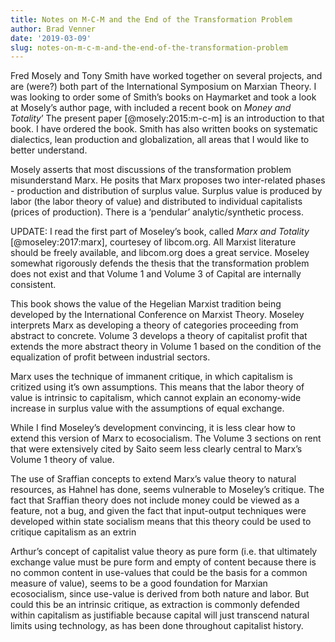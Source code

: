 ```yaml
---
title: Notes on M-C-M and the End of the Transformation Problem
author: Brad Venner
date: '2019-03-09'
slug: notes-on-m-c-m-and-the-end-of-the-transformation-problem
---
```


Fred Mosely and Tony Smith have worked together on several projects, and are (were?) both part of the International Symposium on Marxian Theory.  I was looking to order some of Smith's books on Haymarket and took a look at Mosely's author page, with included a recent book on *Money and Totality*'  The present paper [@mosely:2015:m-c-m] is an introduction to that book.  I have ordered the book.  Smith has also written books on systematic dialectics, lean production and globalization, all areas that I would like to better understand.

Mosely asserts that most discussions of the transformation problem misunderstand Marx.  He posits that Marx proposes two inter-related phases - production and distribution of surplus value.  Surplus value is produced by labor (the labor theory of value) and distributed to individual capitalists (prices of production).  There is a 'pendular' analytic/synthetic process.  

UPDATE:  I read the first part of Moseley's book, called *Marx and Totality* [@moseley:2017:marx], courtesey of libcom.org.  All Marxist literature should be freely available, and libcom.org does a great service.  Moseley somewhat rigorously defends the thesis that the transformation problem does not exist and that Volume 1 and Volume 3 of Capital are internally consistent.

This book shows the value of the Hegelian Marxist tradition being developed by the International Conference on Marxist Theory.  Moseley interprets Marx as developing a theory of categories proceeding from abstract to concrete.  Volume 3 develops a theory of capitalist profit that extends the more abstract theory in Volume 1 based on the condition of the equalization of profit between industrial sectors.  

Marx uses the technique of immanent critique, in which capitalism is critized using it's own assumptions.  This means that the labor theory of value is intrinsic to capitalism, which cannot explain an economy-wide increase in surplus value with the assumptions of equal exchange.  

While I find Moseley's development convincing, it is less clear how to extend this version of Marx to ecosocialism.  The Volume 3 sections on rent that were extensively cited by Saito seem less clearly central to Marx's Volume 1 theory of value.  

The use of Sraffian concepts to extend Marx's value theory to natural resources, as Hahnel has done, seems vulnerable to Moseley's critique.  The fact that Sraffian theory does not include money could be viewed as a feature, not a bug, and given the fact that input-output techniques were developed within state socialism means that this theory could be used to critique capitalism as an extrin

Arthur's concept of capitalist value theory as pure form (i.e. that ultimately exchange value must be pure form and empty of content because there is no common content in use-values that could be the basis for a common measure of value), seems to be a good foundation for Marxian ecosocialism, since use-value is derived from both nature and labor.  But could this be an intrinsic critique, as extraction is commonly defended within capitalism as justifiable because capital will just transcend natural limits using technology, as has been done throughout capitalist history.  
